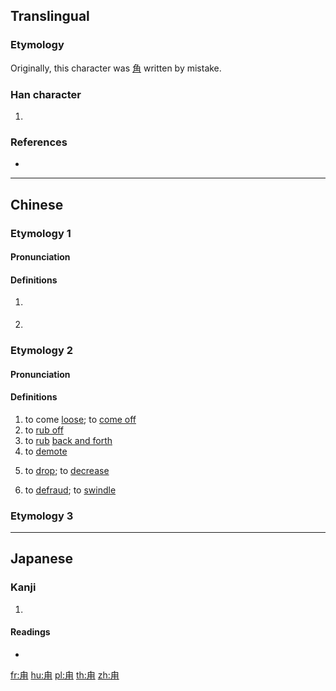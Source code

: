 ==Translingual==

===Etymology===
Originally, this character was [[角]] written by mistake. {{rfv-etymology|mul|}}

===Han character===
{{Han char|rn=101|rad=用|as=01|sn=6|four=27220|canj=HBQ|ids=⿱丿用}}

# {{defn|Han|sort=用01}}

===References===
* {{Han ref|kx=0756.010|dkj=21705|dj=1166.030|hdz=10038.060|uh=752A|ud=29994|bh=CA46|bd=51782}}

----

==Chinese==
{{zh-forms|alt=角}}

===Etymology 1===

====Pronunciation====
{{zh-pron
|m=lù
|c=luk6
|h=pfs=
|md=
|mn=lo̍k
|mn-t=log8
|w=
|cat=pn
}}

====Definitions====
{{zh-hanzi}}

# {{n-g|Used in place names.}}
#: {{zh-x|^甪{lù}直|{{w|Luzhi}}, [[Jiangsu]]}}
#: {{zh-x|^甪{lù}堰|Luyan, [[Zhejiang]]}}
# {{surname|lang=zh}}
#: {{zh-x|^甪{lù}里|Luli}}

===Etymology 2===
{{zh-forms|alt=黜}}
{{rfe|zh|Is it related to Cantonese 甩 (lat1) and Hakka 㪐 (lut)?}}

====Pronunciation====
{{zh-pron
|mn=lut
|cat=pn
}}

====Definitions====
{{zh-hanzi}} {{tcx|Min Nan|lang=zh}}

# to come [[loose]]; to [[come off]]
# to [[rub off]]
# to [[rub]] [[back and forth]]
# to [[demote]]
# {{lb|zh|of prices|etc.}} to [[drop]]; to [[decrease]]
# to [[defraud]]; to [[swindle]]

===Etymology 3===
{{zh-see|角|v}}

----

==Japanese==

===Kanji===
{{ja-kanji|grade=|rs=用01}}

# {{defn|lang=ja|sort=用01}}

====Readings====
* {{ja-readings|on=[[ろく]] (roku)|kun=[[つの]] (tsuno)|nanori=}}

[[fr:甪]]
[[hu:甪]]
[[pl:甪]]
[[th:甪]]
[[zh:甪]]
